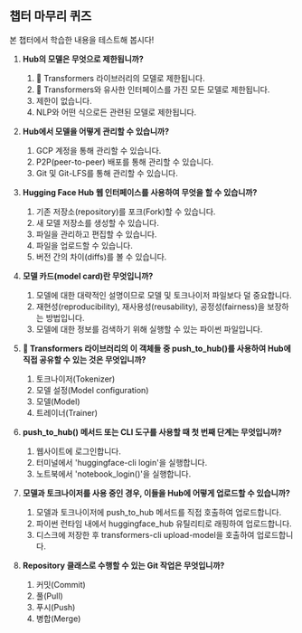 ## 챕터 마무리 퀴즈

본 챕터에서 학습한 내용을 테스트해 봅시다!

1. **Hub의 모델은 무엇으로 제한됩니까?**
    1. 🤗 Transformers 라이브러리의 모델로 제한됩니다.
    2. 🤗 Transformers와 유사한 인터페이스를 가진 모든 모델로 제한됩니다.
    3. 제한이 없습니다.
    4. NLP와 어떤 식으로든 관련된 모델로 제한됩니다.

2. **Hub에서 모델을 어떻게 관리할 수 있습니까?**
    1. GCP 계정을 통해 관리할 수 있습니다.
    2. P2P(peer-to-peer) 배포를 통해 관리할 수 있습니다.
    3. Git 및 Git-LFS를 통해 관리할 수 있습니다.

3. **Hugging Face Hub 웹 인터페이스를 사용하여 무엇을 할 수 있습니까?**
    1. 기존 저장소(repository)를 포크(Fork)할 수 있습니다.
    2. 새 모델 저장소를 생성할 수 있습니다.
    3. 파일을 관리하고 편집할 수 있습니다.
    4. 파일을 업로드할 수 있습니다.
    5. 버전 간의 차이(diffs)를 볼 수 있습니다.

4. **모델 카드(model card)란 무엇입니까?**
    1. 모델에 대한 대략적인 설명이므로 모델 및 토크나이저 파일보다 덜 중요합니다.
    2. 재현성(reproducibility), 재사용성(reusability), 공정성(fairness)을 보장하는 방법입니다.
    3. 모델에 대한 정보를 검색하기 위해 실행할 수 있는 파이썬 파일입니다.

5. **🤗 Transformers 라이브러리의 이 객체들 중 push_to_hub()를 사용하여 Hub에 직접 공유할 수 있는 것은 무엇입니까?**
    1. 토크나이저(Tokenizer)
    2. 모델 설정(Model configuration)
    3. 모델(Model)
    4. 트레이너(Trainer)

6. **push_to_hub() 메서드 또는 CLI 도구를 사용할 때 첫 번째 단계는 무엇입니까?**
    1. 웹사이트에 로그인합니다.
    2. 터미널에서 'huggingface-cli login'을 실행합니다.
    3. 노트북에서 'notebook_login()'을 실행합니다.

7. **모델과 토크나이저를 사용 중인 경우, 이들을 Hub에 어떻게 업로드할 수 있습니까?**
    1. 모델과 토크나이저에 push_to_hub 메서드를 직접 호출하여 업로드합니다.
    2. 파이썬 런타임 내에서 huggingface_hub 유틸리티로 래핑하여 업로드합니다.
    3. 디스크에 저장한 후 transformers-cli upload-model을 호출하여 업로드합니다.

8. **Repository 클래스로 수행할 수 있는 Git 작업은 무엇입니까?**
    1. 커밋(Commit)
    2. 풀(Pull)
    3. 푸시(Push)
    4. 병합(Merge)
